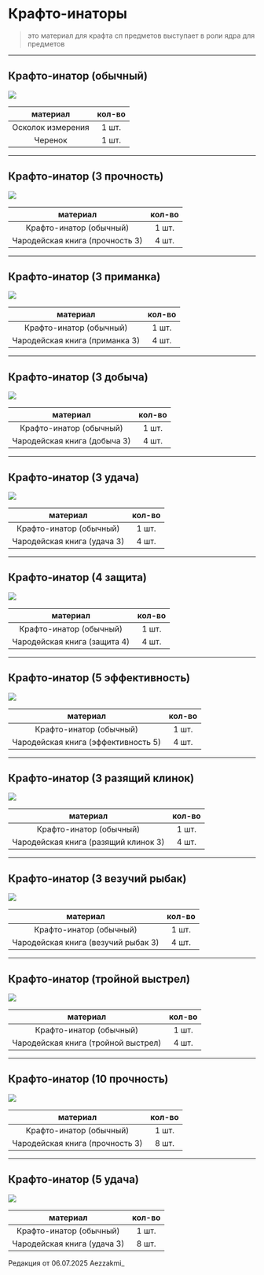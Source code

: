 # Крафто-инаторы
> это материал для крафта сп предметов 
> выступает в роли ядра для предметов

--------

## Крафто-инатор (обычный)

<img src="https://raw.githubusercontent.com/mc-eternity/web-wikipages/refs/heads/master/assets/craftoinator.webp" />

| материал | кол-во |
| :---------: | :---------: |
| Осколок измерения | 1 шт. |
| Черенок | 1 шт. |

--------

## Крафто-инатор (3 прочность)

<img src="https://raw.githubusercontent.com/mc-eternity/web-wikipages/refs/heads/master/assets/craft3proch.webp" />

| материал | кол-во |
| :---------: | :---------: |
| Крафто-инатор (обычный) | 1 шт. |
| Чародейская книга (прочность 3) | 4 шт. |

--------

## Крафто-инатор (3 приманка)

<img src="https://raw.githubusercontent.com/mc-eternity/web-wikipages/refs/heads/master/assets/craft3primanka.webp" />

| материал | кол-во |
| :---------: | :---------: |
| Крафто-инатор (обычный) | 1 шт. |
| Чародейская книга (приманка 3) | 4 шт. |

--------

## Крафто-инатор (3 добыча)

<img src="https://raw.githubusercontent.com/mc-eternity/web-wikipages/refs/heads/master/assets/craft3dobich.webp" />

| материал | кол-во |
| :---------: | :---------: |
| Крафто-инатор (обычный) | 1 шт. |
| Чародейская книга (добыча 3) | 4 шт. |

--------

## Крафто-инатор (3 удача)

<img src="https://raw.githubusercontent.com/mc-eternity/web-wikipages/refs/heads/master/assets/craft3luck.webp" />

| материал | кол-во |
| :---------: | :---------: |
| Крафто-инатор (обычный) | 1 шт. |
| Чародейская книга (удача 3) | 4 шт. |

--------

## Крафто-инатор (4 защита)

<img src="https://raw.githubusercontent.com/mc-eternity/web-wikipages/refs/heads/master/assets/craft4za.webp" />

| материал | кол-во |
| :---------: | :---------: |
| Крафто-инатор (обычный) | 1 шт. |
| Чародейская книга (защита 4) | 4 шт. |

--------

## Крафто-инатор (5 эффективность)

<img src="https://raw.githubusercontent.com/mc-eternity/web-wikipages/refs/heads/master/assets/craft5eff.webp" />

| материал | кол-во |
| :---------: | :---------: |
| Крафто-инатор (обычный) | 1 шт. |
| Чародейская книга (эффективность 5) | 4 шт. |

--------

## Крафто-инатор (3 разящий клинок)

<img src="https://raw.githubusercontent.com/mc-eternity/web-wikipages/refs/heads/master/assets/craft3catana.webp" />

| материал | кол-во |
| :---------: | :---------: |
| Крафто-инатор (обычный) | 1 шт. |
| Чародейская книга (разящий клинок 3) | 4 шт. |

--------

## Крафто-инатор (3 везучий рыбак)

<img src="https://raw.githubusercontent.com/mc-eternity/web-wikipages/refs/heads/master/assets/craft3fish.webp" />

| материал | кол-во |
| :---------: | :---------: |
| Крафто-инатор (обычный) | 1 шт. |
| Чародейская книга (везучий рыбак 3) | 4 шт. |

--------

## Крафто-инатор (тройной выстрел)

<img src="https://raw.githubusercontent.com/mc-eternity/web-wikipages/refs/heads/master/assets/crafttriple.webp" />

| материал | кол-во |
| :---------: | :---------: |
| Крафто-инатор (обычный) | 1 шт. |
| Чародейская книга (тройной выстрел) | 4 шт. |

--------

## Крафто-инатор (10 прочность)

<img src="https://raw.githubusercontent.com/mc-eternity/web-wikipages/refs/heads/master/assets/craft10prhn.webp" />

| материал | кол-во |
| :---------: | :---------: |
| Крафто-инатор (обычный) | 1 шт. |
| Чародейская книга (прочность 3) | 8 шт. |

--------

## Крафто-инатор (5 удача)

<img src="https://raw.githubusercontent.com/mc-eternity/web-wikipages/refs/heads/master/assets/craft5luck.webp" />

| материал | кол-во |
| :---------: | :---------: |
| Крафто-инатор (обычный) | 1 шт. |
| Чародейская книга (удача 3) | 8 шт. |

<Badge bgColor="#ffad47" textColor="#000000">Редакция от 06.07.2025</Badge> <Badge bgColor="#88bfbd" textColor="#000000">Aezzakmi_</Badge>